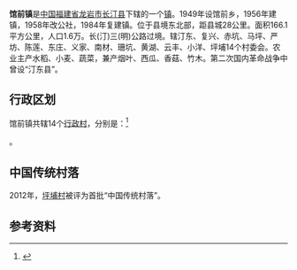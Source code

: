 {{中国乡级行政区
| 行政区全称 = 馆前镇
| 景观照片文件名 =
| 景观照片描述 =
| 汉语拼音 =
| 通用拼音 =
| 注音符號 =
| 其它标音类型1 =
| 其它标音1 =
| 其它标音类型2 =
| 其它标音2 =
| 其它语言类型1 =
| 其它语言地名1 =
| 其它语言类型2 =
| 其它语言地名2 =
| 上级行政区 = [[福建省|福建省]][[龙岩市|龙岩市]][[长汀县|长汀县]]
| 行政区类别 = [[镇|镇]]
| 总面积 = 166.1平方公里
| 户籍人口 = 1.6万
| 户籍人口年份 =
| 常住人口 =
| 常住人口年份 =
| 人口密度 =
| 行政区划 =
| 官方网站 =
| 政府驻地 =
| 邮政编码 =
| 电话区号 = 597
| 毗邻行政区 =
| 位置图文件名 =
| 位置图描述 =
|35/08/21/104/000
}}
'''馆前镇'''是[[中华人民共和国|中国]][[福建省|福建省]][[龙岩市|龙岩市]][[长汀县|长汀县]]下辖的一个[[镇|镇]]。1949年设馆前乡，1956年建镇，1958年改公社，1984年复建镇。位于县境东北部，距县城28公里。面积166.1平方公里，人口1.6万。长(汀)三(明)公路过境。辖汀东、复兴、赤坑、马坪、严坊、陈莲、东庄、义家、南材、珊坑、黄湖、云丰、小洋、坪埔14个村委会。农业主产水稻、小麦、蔬菜，兼产烟叶、西瓜、香菇、竹木。第二次国内革命战争中曾设“汀东县”。

== 行政区划 ==

馆前镇共辖14个[[行政村|行政村]]，分别是：<ref>{{PRC admin/ref sgc|35/08/21/104/000}}</ref>

{{PRC admin/children|35/08/21/104/000}}。

==中国传统村落==
2012年，[[坪埔村|坪埔村]]被评为首批“中国传统村落”。

== 参考资料 ==
{{reflist}}

{{PRC admin/navcat|35/08/21/104/000}}